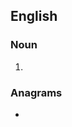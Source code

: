 {{also|crips}}
==English==

===Noun===
{{head|en|noun plural form}}

# {{plural of|Crip|lang=en}}

===Anagrams===
* {{anagrams|en|Crisp|crisp|scrip}}
